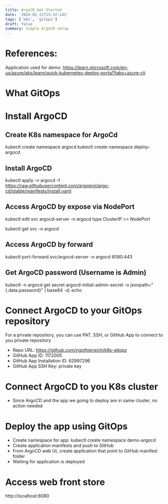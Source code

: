---
title: ArgoCD Get Started
date: '2024-02-21T15:32:14Z'
tags: ['k8s', 'gitops']
draft: false
summary: Simple ArgoCD setup
---

# References:
Application used for demo: https://learn.microsoft.com/en-us/azure/aks/learn/quick-kubernetes-deploy-portal?tabs=azure-cli

# What GitOps

# Install ArgoCD

## Create K8s namespace for ArgoCd
kubectl create namespace argocd
kubectl create namespace deploy-argocd

## Install ArgoCD
kubectl apply -n argocd -f https://raw.githubusercontent.com/argoproj/argo-cd/stable/manifests/install.yaml

## Access ArgoCD by expose via NodePort
kubectl edit svc argocd-server -n argocd
type ClusterIP >> NodePort

kubectl get svc -n argocd

## Access ArgoCD by forward
kubectl port-forward svc/argocd-server -n argocd 8080:443

## Get ArgoCD password (Username is Admin)
kubectl -n argocd get secret argocd-initial-admin-secret -o jsonpath="{.data.password}" | base64 -d; echo

# Connect ArgoCD to your GitOps repository
For a private repository, you can use PAT, SSH, or GitHub App to connect to you private repository
- Repo URL: https://github.com/ngothiensinh/k8s-gitops
- GitHub App ID: 1172005
- GitHub App Installation ID: 62997296
- GitHub App SSH Key: private key

# Connect ArgoCD to you K8s cluster
- Since ArgoCD and the app we going to deploy are in same cluster, no action needed

# Deploy the app using GitOps
- Create namespace for app: kubectl create namespace demo-argocd
- Create application manifests and push to GitHub
- From ArgoCD web UI, create application that point to GitHub manifest folder
- Waiting for application is deployed

# Access web front store
http://localhost:8080